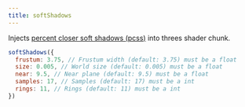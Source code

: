 ```yaml
---
title: softShadows
---
```


Injects [percent closer soft shadows (pcss)](https://threejs.org/examples/?q=pcss#webgl_shadowmap_pcss) into threes shader chunk.

```jsx
softShadows({
  frustum: 3.75, // Frustum width (default: 3.75) must be a float
  size: 0.005, // World size (default: 0.005) must be a float
  near: 9.5, // Near plane (default: 9.5) must be a float
  samples: 17, // Samples (default: 17) must be a int
  rings: 11, // Rings (default: 11) must be a int
})
```

<StoryBookLink link="shaders-softshadows--soft-shadows-st" />

<StoryBookEmbed id="shaders-softshadows--soft-shadows-st" />
